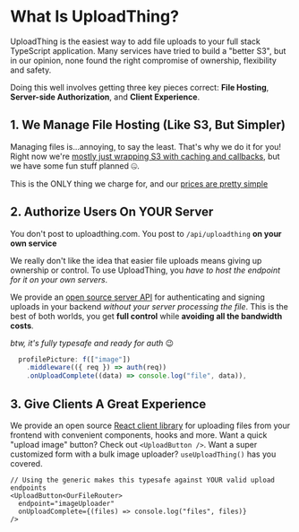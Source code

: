# What Is UploadThing?

UploadThing is the easiest way to add file uploads to your full stack TypeScript
application. Many services have tried to build a "better S3", but in our
opinion, none found the right compromise of ownership, flexibility and safety.

Doing this well involves getting three key pieces correct: **File Hosting**,
**Server-side Authorization**, and **Client Experience**.

## 1. We Manage File Hosting (Like S3, But Simpler)

Managing files is...annoying, to say the least. That's why we do it for you!
Right now we're
[mostly just wrapping S3 with caching and callbacks](https://github.com/pingdotgg/uploadthing/blob/main/assets/Diagram.png),
but we have some fun stuff planned 🤐.

This is the ONLY thing we charge for, and our
[prices are pretty simple](https://uploadthing.com/pricing)

## 2. Authorize Users On YOUR Server

You don't post to uploadthing.com. You post to `/api/uploadthing` **on your own
service**

We really don't like the idea that easier file uploads means giving up ownership
or control. To use UploadThing, you _have to host the endpoint for it on your
own servers_.

We provide an
[open source server API](https://github.com/pingdotgg/uploadthing/tree/main/packages/uploadthing)
for authenticating and signing uploads in your backend _without your server
processing the file_. This is the best of both worlds, you get **full control**
while **avoiding all the bandwidth costs**.

_btw, it's fully typesafe and ready for auth_ 😉

```ts
  profilePicture: f(["image"])
    .middleware(({ req }) => auth(req))
    .onUploadComplete((data) => console.log("file", data)),
```

## 3. Give Clients A Great Experience

We provide an open source
[React client library](https://github.com/pingdotgg/uploadthing/tree/main/packages/react)
for uploading files from your frontend with convenient components, hooks and
more. Want a quick "upload image" button? Check out `<UploadButton />`. Want a
super customized form with a bulk image uploader? `useUploadThing()` has you
covered.

```tsx
// Using the generic makes this typesafe against YOUR valid upload endpoints
<UploadButton<OurFileRouter>
  endpoint="imageUploader"
  onUploadComplete={(files) => console.log("files", files)}
/>
```
